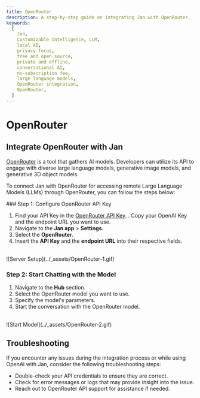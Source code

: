 ```yaml
---
title: OpenRouter
description: A step-by-step guide on integrating Jan with OpenRouter.
keywords:
  [
    Jan,
    Customizable Intelligence, LLM,
    local AI,
    privacy focus,
    free and open source,
    private and offline,
    conversational AI,
    no-subscription fee,
    large language models,
    OpenRouter integration,
    OpenRouter,
  ]
---
```



# OpenRouter

## Integrate OpenRouter with Jan

[OpenRouter](https://openrouter.ai/docs#quick-start) is a tool that gathers AI models. Developers can utilize its API to engage with diverse large language models, generative image models, and generative 3D object models.

To connect Jan with OpenRouter for accessing remote Large Language Models (LLMs) through OpenRouter, you can follow the steps below:

<Steps>
### Step 1: Configure OpenRouter API Key

1. Find your API Key in the [OpenRouter API Key](https://openrouter.ai/keys).
. Copy your OpenAI Key and the endpoint URL you want to use.
3. Navigate to the **Jan app** > **Settings**.
4. Select the **OpenRouter**.
5. Insert the **API Key** and the **endpoint URL** into their respective fields.
<br/>
![Server Setup](../_assets/OpenRouter-1.gif)

### Step 2: Start Chatting with the Model

1. Navigate to the **Hub** section.
2. Select the OpenRouter model you want to use.
3. Specify the model's parameters.
4. Start the conversation with the OpenRouter model.
<br/>
![Start Model](../_assets/OpenRouter-2.gif)
</Steps>

## Troubleshooting

If you encounter any issues during the integration process or while using OpenAI with Jan, consider the following troubleshooting steps:

- Double-check your API credentials to ensure they are correct.
- Check for error messages or logs that may provide insight into the issue.
- Reach out to OpenRouter API support for assistance if needed.